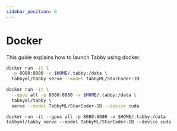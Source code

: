 ```yaml
---
sidebar_position: 0
---
```


# Docker

This guide explains how to launch Tabby using docker.


<Tabs>
  <TabItem value="cpu" label="CPU" default>

  ```bash title="run.sh"
  docker run -it \
    -p 8080:8080 -v $HOME/.tabby:/data \
    tabbyml/tabby serve --model TabbyML/StarCoder-1B
  ```

  </TabItem>
  <TabItem value="cuda" label="CUDA (requires NVIDIA Container Toolkit)" default>

  ```bash title="run.sh"
  docker run -it \
    --gpus all -p 8080:8080 -v $HOME/.tabby:/data \
    tabbyml/tabby \
    serve --model TabbyML/StarCoder-1B --device cuda
  ```

  ```pwsh title="run.ps1"
  docker run -it --gpus all -p 8080:8080 -v $HOME/.tabby:/data tabbyml/tabby serve --model TabbyML/StarCoder-1B --device cuda
  ```
  
  </TabItem>
</Tabs>
